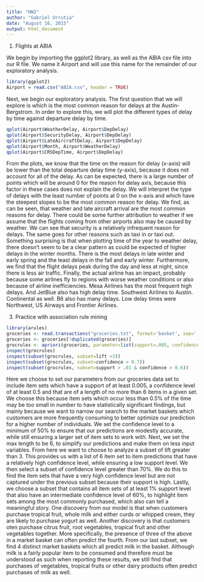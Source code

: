 ```yaml
---
title: "HW2"
author: "Gabriel Urrutia"
date: "August 16, 2015"
output: html_document
---
```

1. Flights at ABIA

We begin by importing the ggplot2 library, as well as the ABIA csv file into our R file. We name it Airport and will use this name for the remainder of our exploratory analysis.
```r
library(ggplot2)
Airport = read.csv("ABIA.csv", header = TRUE)
```

Next, we begin our exploratory analysis. The first question that we will explore is which is the most common reason for delays at the Austin-Bergstrom. In order to explore this, we will plot the different types of delay by time against departure delay by time.

```r
qplot(Airport$WeatherDelay, Airport$DepDelay)
qplot(Airport$SecurityDelay, Airport$DepDelay)
qplot(Airport$LateAircraftDelay, Airport$DepDelay)
qplot(Airport$Month, Airport$WeatherDelay)
qplot(Airport$CRSDepTime, Airport$DepDelay)

```

From the plots, we know that the time on the reason for delay (x-axis) will be lower than the total departure delay time (y-axis), because it does not account for all of the delay. As can be expected, there is a large number of points which will be around 0 for the reason for delay axis, because this factor in these cases does not explain the delay. We will interpret the type of delays with the least number of points at 0 on the x-axis and which have the steepest slopes to be the most common reason for delay. We find, as can be seen, that weather and late aircraft arrival are the most common reasons for delay. There could be some further attribution to weather if we assume that the flights coming from other airports also may be caused by weather. We can see that security is a relatively infrequent reason for delays. The same goes for other reasons such as taxi in or taxi out. Something surprising is that when plotting time of the year to weather delay, there doesn't seem to be a clear pattern as could be expected of higher delays in the winter months. There is the most delays in late winter and early spring and the least delays in the fall and early winter. Furthermore, we find that the flight delays peak during the day and less at night, since there is less air traffic. Finally, the actual airline has an impact, probably because some airlines fly to regions with worse weather conditions or also because of airline inefficiencies. Mesa Airlines has the most frequent high delays. And JetBlue also has high delay time. Southwest Airlines to Austin. Continental as well. B6 also has many delays. Low delay times were Northwest, US Airways and Frontier Airlines.


3. Practice with association rule mining

```r
library(arules)
groceries <- read.transactions("groceries.txt", format='basket', sep=',')
groceries <- groceries[!duplicated(groceries)]
grocrules <- apriori(groceries, parameter=list(support=.005, confidence=.5, maxlen=6))
inspect(grocrules)
inspect(subset(grocrules, subset=lift >3))
inspect(subset(grocrules, subset=confidence > 0.7))
inspect(subset(grocrules, subset=support > .01 & confidence > 0.6))
```

Here we choose to set our parameters from our groceries data set to include item sets which have a support of at least 0.005, a confidence level of at least 0.5 and that are of a length of no more than 6 items in a given set. We choose this because item sets which occur less than 0.5% of the time may be too small in number to have statistically significant findings, but mainly because we want to narrow our search to the market baskets which customers are more frequently consuming to better optimize our prediction for a higher number of individuals. We set the confidence level to a minimum of 50% to ensure that our predictions are modestly accurate, while still ensuring a larger set of item sets to work with. Next, we set the max length to be 6, to simplify our predictions and make them on less input variables. From here we want to choose to analyze a subset of lift greater than 3. This provides us with a list of 6 item set to item predictions that have a relatively high confidence level, while ensuring a low support level. We then select a subset of confidence level greater than 70%. We do this to find the item sets that have a very high confidence level but are not captured under the previous subset because their support is high. Lastly, we choose a subset that contains all item sets of at least 1% support level that also have an intermediate confidence level of 60%, to highlight item sets among the most commonly purchased, which also can tell a meaningful story. One discovery from our model is that when customers purchase tropical fruit, whole milk and either curds or whipped cream, they are likely to purchase yogurt as well. Another discovery is that customers oten purchase citrus fruit, root vegetables, tropical fruit and other vegetables together. More specifically, the presence of three of the above in a market basket can often predict the fourth. From our last subset, we find 4 distinct market baskets which all predict milk in the basket. Although milk is a fairly popular item to be consumed and therefore must be understood as such when reporting these results, we still find that purchases of vegetables, tropical fruits or other dairy products often predict purchases of milk as well.
